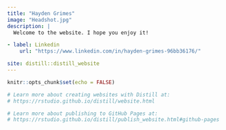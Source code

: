 ```yaml
---
title: "Hayden Grimes" 
image: "Headshot.jpg"
description: |
  Welcome to the website. I hope you enjoy it!

- label: Linkedin
    url: "https://www.linkedin.com/in/hayden-grimes-96bb36176/"

site: distill::distill_website
---
```


```r
knitr::opts_chunk$set(echo = FALSE)

# Learn more about creating websites with Distill at:
# https://rstudio.github.io/distill/website.html

# Learn more about publishing to GitHub Pages at:
# https://rstudio.github.io/distill/publish_website.html#github-pages

```

